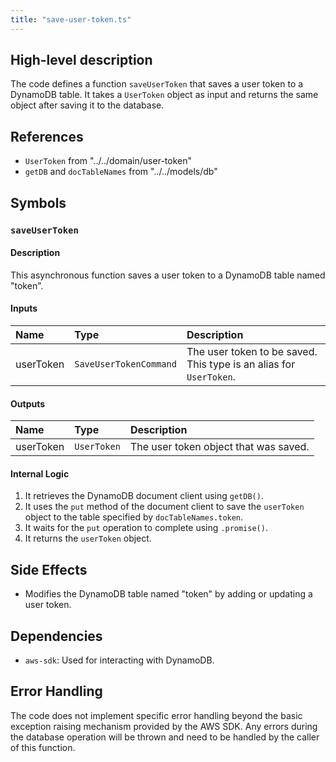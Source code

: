 ```yaml
---
title: "save-user-token.ts"
---
```


## High-level description
The code defines a function `saveUserToken` that saves a user token to a DynamoDB table. It takes a `UserToken` object as input and returns the same object after saving it to the database.

## References
- `UserToken` from "../../domain/user-token"
- `getDB` and `docTableNames` from "../../models/db"

## Symbols
### `saveUserToken`
#### Description
This asynchronous function saves a user token to a DynamoDB table named "token".

#### Inputs
| Name | Type | Description |
|:-----|:-----|:------------|
| userToken | `SaveUserTokenCommand` | The user token to be saved. This type is an alias for `UserToken`. |

#### Outputs
| Name | Type | Description |
|:-----|:-----|:------------|
| userToken | `UserToken` | The user token object that was saved. |

#### Internal Logic
1. It retrieves the DynamoDB document client using `getDB()`.
2. It uses the `put` method of the document client to save the `userToken` object to the table specified by `docTableNames.token`.
3. It waits for the `put` operation to complete using `.promise()`.
4. It returns the `userToken` object.

## Side Effects
- Modifies the DynamoDB table named "token" by adding or updating a user token.

## Dependencies
- `aws-sdk`: Used for interacting with DynamoDB.

## Error Handling
The code does not implement specific error handling beyond the basic exception raising mechanism provided by the AWS SDK. Any errors during the database operation will be thrown and need to be handled by the caller of this function. 
